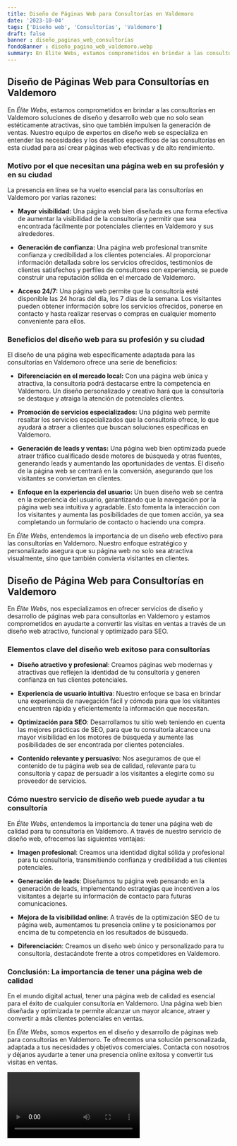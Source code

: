 ```yaml
---
title: Diseño de Páginas Web para Consultorías en Valdemoro
date: '2023-10-04'
tags: ['Diseño web', 'Consultorías', 'Valdemoro']
draft: false
banner : diseño_paginas_web_consultorías
fondoBanner : diseño_pagina_web_valdemoro.webp
summary: En Élite Webs, estamos comprometidos en brindar a las consultorías en Valdemoro soluciones de diseño y desarrollo web que no solo sean estéticamente atractivas, sino que también impulsen la generación de ventas. Nuestro equipo de expertos en diseño web se especializa en entender las necesidades y los desafíos específicos de las consultorías en esta ciudad para así crear páginas web efectivas y de alto rendimiento.
---
```


## Diseño de Páginas Web para Consultorías en Valdemoro

En *Élite Webs*, estamos comprometidos en brindar a las consultorías en Valdemoro soluciones de diseño y desarrollo web que no solo sean estéticamente atractivas, sino que también impulsen la generación de ventas. Nuestro equipo de expertos en diseño web se especializa en entender las necesidades y los desafíos específicos de las consultorías en esta ciudad para así crear páginas web efectivas y de alto rendimiento.

### Motivo por el que necesitan una página web en su profesión y en su ciudad

La presencia en línea se ha vuelto esencial para las consultorías en Valdemoro por varias razones:

- **Mayor visibilidad:** Una página web bien diseñada es una forma efectiva de aumentar la visibilidad de la consultoría y permitir que sea encontrada fácilmente por potenciales clientes en Valdemoro y sus alrededores.

- **Generación de confianza:** Una página web profesional transmite confianza y credibilidad a los clientes potenciales. Al proporcionar información detallada sobre los servicios ofrecidos, testimonios de clientes satisfechos y perfiles de consultores con experiencia, se puede construir una reputación sólida en el mercado de Valdemoro.

- **Acceso 24/7:** Una página web permite que la consultoría esté disponible las 24 horas del día, los 7 días de la semana. Los visitantes pueden obtener información sobre los servicios ofrecidos, ponerse en contacto y hasta realizar reservas o compras en cualquier momento conveniente para ellos.

### Beneficios del diseño web para su profesión y su ciudad

El diseño de una página web específicamente adaptada para las consultorías en Valdemoro ofrece una serie de beneficios:

- **Diferenciación en el mercado local:** Con una página web única y atractiva, la consultoría podrá destacarse entre la competencia en Valdemoro. Un diseño personalizado y creativo hará que la consultoría se destaque y atraiga la atención de potenciales clientes.

- **Promoción de servicios especializados:** Una página web permite resaltar los servicios especializados que la consultoría ofrece, lo que ayudará a atraer a clientes que buscan soluciones específicas en Valdemoro.

- **Generación de leads y ventas:** Una página web bien optimizada puede atraer tráfico cualificado desde motores de búsqueda y otras fuentes, generando leads y aumentando las oportunidades de ventas. El diseño de la página web se centrará en la conversión, asegurando que los visitantes se conviertan en clientes.

- **Enfoque en la experiencia del usuario:** Un buen diseño web se centra en la experiencia del usuario, garantizando que la navegación por la página web sea intuitiva y agradable. Esto fomenta la interacción con los visitantes y aumenta las posibilidades de que tomen acción, ya sea completando un formulario de contacto o haciendo una compra.

En *Élite Webs*, entendemos la importancia de un diseño web efectivo para las consultorías en Valdemoro. Nuestro enfoque estratégico y personalizado asegura que su página web no solo sea atractiva visualmente, sino que también convierta visitantes en clientes.

<GifSeo />

<Cta />

## Diseño de Página Web para Consultorías en Valdemoro

En *Élite Webs*, nos especializamos en ofrecer servicios de diseño y desarrollo de páginas web para consultorías en Valdemoro y estamos comprometidos en ayudarte a convertir las visitas en ventas a través de un diseño web atractivo, funcional y optimizado para SEO.

### Elementos clave del diseño web exitoso para consultorías

- **Diseño atractivo y profesional**: Creamos páginas web modernas y atractivas que reflejen la identidad de tu consultoría y generen confianza en tus clientes potenciales.

- **Experiencia de usuario intuitiva**: Nuestro enfoque se basa en brindar una experiencia de navegación fácil y cómoda para que los visitantes encuentren rápida y eficientemente la información que necesitan.

- **Optimización para SEO**: Desarrollamos tu sitio web teniendo en cuenta las mejores prácticas de SEO, para que tu consultoría alcance una mayor visibilidad en los motores de búsqueda y aumente las posibilidades de ser encontrada por clientes potenciales.

- **Contenido relevante y persuasivo**: Nos aseguramos de que el contenido de tu página web sea de calidad, relevante para tu consultoría y capaz de persuadir a los visitantes a elegirte como su proveedor de servicios.

### Cómo nuestro servicio de diseño web puede ayudar a tu consultoría

En *Élite Webs*, entendemos la importancia de tener una página web de calidad para tu consultoría en Valdemoro. A través de nuestro servicio de diseño web, ofrecemos las siguientes ventajas:

- **Imagen profesional**: Creamos una identidad digital sólida y profesional para tu consultoría, transmitiendo confianza y credibilidad a tus clientes potenciales.

- **Generación de leads**: Diseñamos tu página web pensando en la generación de leads, implementando estrategias que incentiven a los visitantes a dejarte su información de contacto para futuras comunicaciones.

- **Mejora de la visibilidad online**: A través de la optimización SEO de tu página web, aumentamos tu presencia online y te posicionamos por encima de tu competencia en los resultados de búsqueda.

- **Diferenciación**: Creamos un diseño web único y personalizado para tu consultoría, destacándote frente a otros competidores en Valdemoro.

### Conclusión: La importancia de tener una página web de calidad

En el mundo digital actual, tener una página web de calidad es esencial para el éxito de cualquier consultoría en Valdemoro. Una página web bien diseñada y optimizada te permite alcanzar un mayor alcance, atraer y convertir a más clientes potenciales en ventas.

En *Élite Webs*, somos expertos en el diseño y desarrollo de páginas web para consultorías en Valdemoro. Te ofrecemos una solución personalizada, adaptada a tus necesidades y objetivos comerciales. Contacta con nosotros y déjanos ayudarte a tener una presencia online exitosa y convertir tus visitas en ventas.

<Video />

<CtaBot job='Consultorías' city='Valdemoro'/>

<Gmaps query='Valdemoro+españa+maps' />